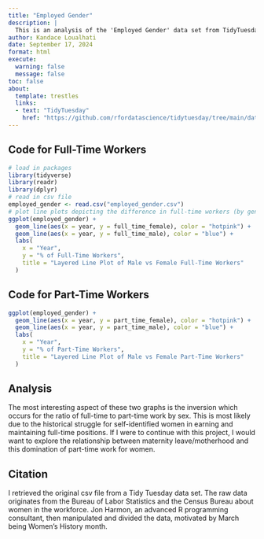 ```yaml
---
title: "Employed Gender"
description: |
  This is an analysis of the 'Employed Gender' data set from TidyTuesday. In this project, I depict the relationship between binary sex and percentages of employment in both full-time and part-time positions.
author: Kandace Loualhati
date: September 17, 2024
format: html
execute: 
  warning: false
  message: false
toc: false
about:
  template: trestles
  links: 
  - text: "TidyTuesday"
    href: "https://github.com/rfordatascience/tidytuesday/tree/main/data/2019/2019-03-05"
---
```


## Code for Full-Time Workers

```r
# load in packages
library(tidyverse)
library(readr)
library(dplyr)
# read in csv file
employed_gender <- read.csv("employed_gender.csv")
# plot line plots depicting the difference in full-time workers (by gender, by year)
ggplot(employed_gender) +
  geom_line(aes(x = year, y = full_time_female), color = "hotpink") +
  geom_line(aes(x = year, y = full_time_male), color = "blue") +
  labs(
    x = "Year",
    y = "% of Full-Time Workers",
    title = "Layered Line Plot of Male vs Female Full-Time Workers"
  )
```

## Code for Part-Time Workers

```r
ggplot(employed_gender) +
  geom_line(aes(x = year, y = part_time_female), color = "hotpink") +
  geom_line(aes(x = year, y = part_time_male), color = "blue") +
  labs(
    x = "Year",
    y = "% of Part-Time Workers",
    title = "Layered Line Plot of Male vs Female Part-Time Workers"
  )
```

## Analysis

The most interesting aspect of these two graphs is the inversion which occurs for the ratio of full-time to part-time work by sex. This is most likely due to the historical struggle for self-identified women in earning and maintaining full-time positions. If I were to continue with this project, I would want to explore the relationship between maternity leave/motherhood and this domination of part-time work for women.

## Citation

I retrieved the original csv file from a Tidy Tuesday data set. The raw data originates from the Bureau of Labor Statistics and the Census Bureau about women in the workforce. Jon Harmon, an advanced R programming consultant, then manipulated and divided the data, motivated by March being Women's History month.
